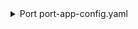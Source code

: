 <details>
  <summary>Port port-app-config.yaml</summary>

```yaml showLineNumbers
  - kind: team
    selector:
      query: 'true'
      members: true
    port:
      entity:
        mappings:
          identifier: .id | tostring
          title: .name
          blueprint: '"githubTeam"'
          properties:
            slug: .slug
            description: .description
            link: .url
            permission: .permission
            notification_setting: .notificationSetting
          relations:
            team_member: '[.members.nodes[].login]'
  - kind: team
    selector:
      query: 'true'
      members: true
    port:
      itemsToParse: .members.nodes
      entity:
        mappings:
          identifier: .login
          title: .login
          blueprint: '"githubTeamMember"'
          properties:
            all: .


```
</details>
